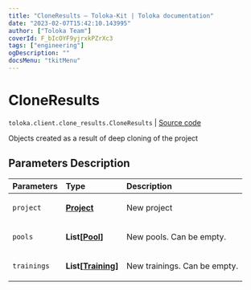 ```yaml
---
title: "CloneResults — Toloka-Kit | Toloka documentation"
date: "2023-02-07T15:42:10.143995"
author: ["Toloka Team"]
coverId: F_bIcOYF9yjrxkPZrXc3
tags: ["engineering"]
ogDescription: ""
docsMenu: "tkitMenu"
---
```


# CloneResults
`toloka.client.clone_results.CloneResults` | [Source code](https://github.com/Toloka/toloka-kit/blob/v1.1.3/src/client/clone_results.py#L8)

Objects created as a result of deep cloning of the project

## Parameters Description

| Parameters | Type | Description |
| :----------| :----| :-----------|
`project`|**[Project](/docs-new/toloka-kit/reference/toloka.client.project.Project)**|<p>New project</p>
`pools`|**List\[[Pool](/docs-new/toloka-kit/reference/toloka.client.pool.Pool)\]**|<p>New pools. Can be empty.</p>
`trainings`|**List\[[Training](/docs-new/toloka-kit/reference/toloka.client.training.Training)\]**|<p>New trainings. Can be empty.</p>
